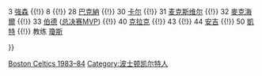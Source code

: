 {{Navbox
|name = 波士顿凯尔特人1983–84赛季NBA总冠军
|tracking = <includeonly>no</includeonly>
|titlestyle = {{NBA color cell|Boston Celtics|border=2}}
|belowstyle = {{NBA color cell2|Boston Celtics}}
|title = [[波士頓塞爾提克|<span style="color:White;">波士頓塞爾提克</span>]] 1983–84赛季NBA总冠军
|list1 = <div>
00 [[罗伯特·帕里什|派瑞許]] {{!}}
3 [[丹尼斯·強森|強森]] {{!}}
8 {{le|斯科特·韦德曼|Scott Wedman|韋德曼}} {{!}}
28 [[奎因·巴克纳|巴克納]] {{!}}
30 [[M·L·卡尔|卡尔]] {{!}}
31 [[塞德里克·麦克斯维尔|麦克斯维尔]] {{!}}
32 [[凯文·麦克海尔|麥克海爾]] {{!}}
33 [[拉里·伯德|伯德]] ([[NBA总决赛最有价值球员|总决赛MVP]]) {{!}}
40 [[卡洛斯·克拉克|克拉克]] {{!}}
43 {{le|老杰拉德·亨德森|Gerald Henderson|亨德森}} {{!}}
44 [[丹尼·安吉|安吉]] {{!}}
50 [[格雷格·凯特|凱特]] {{!}}
教练 [[K·C·瓊斯|瓊斯]]
</div>
}}<noinclude>
[[Category:NBA总冠军导航模板|Boston Celtics 1983–84]]
[[Category:波士顿凯尔特人]]
</noinclude>